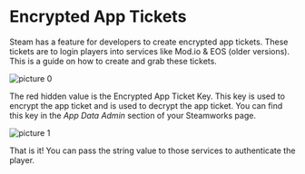 # Encrypted App Tickets

Steam has a feature for developers to create encrypted app tickets. These tickets are to login players into services like Mod.io & EOS (older versions). This is a guide on how to create and grab these tickets.

![picture 0](../../images/10b46c9bc983ebfcf5646efb189172442d427b860f44712c4a9d3f2fab8084eb.png)  

The red hidden value is the Encrypted App Ticket Key. This key is used to encrypt the app ticket and is used to decrypt the app ticket. You can find this key in the *App Data Admin* section of your Steamworks page.

![picture 1](../../images/1720f4359b55f5dff3444f368082ac2636c3aee0e6c2e10ea6c172047ee8ac09.png)  

That is it! You can pass the string value to those services to authenticate the player.